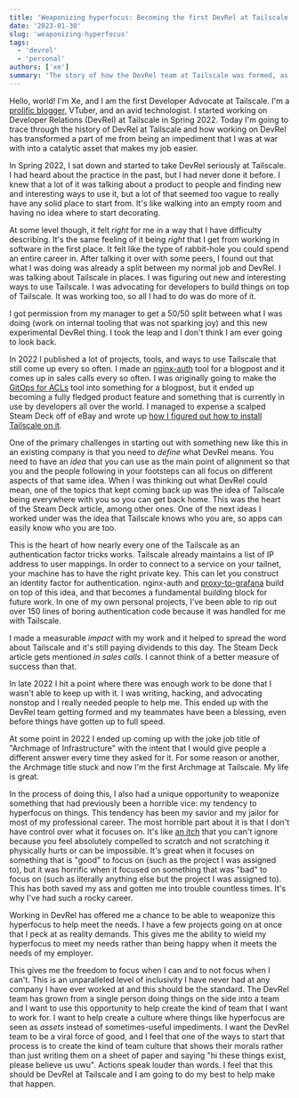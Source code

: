 ```yaml
---
title: 'Weaponizing hyperfocus: Becoming the first DevRel at Tailscale'
date: '2023-01-30'
slug: 'weaponizing-hyperfocus'
tags:
  - 'devrel'
  - 'personal'
authors: ['xe']
summary: 'The story of how the DevRel team at Tailscale was formed, as told by Xe, our first developer advocate.'
---
```


Hello, world! I'm Xe, and I am the first Developer Advocate at
Tailscale. I'm a [prolific blogger](https://xeiaso.net/blog), VTuber,
and an avid technologist. I started working on Developer Relations
(DevRel) at Tailscale in Spring 2022. Today I'm going to trace through
the history of DevRel at Tailscale and how working on DevRel has
transformed a part of me from being an impediment that I was at war
with into a catalytic asset that makes my job easier.

<HeroImage
  src="/images/hero/teyvat-utopia.png"
  desc="landscape, fuji-san, pagodas, space needle"
  width={1280}
  height={512}
  generator="Waifu Diffusion v1.3"
/>

In Spring 2022, I sat down and started to take DevRel seriously at
Tailscale. I had heard about the practice in the past, but I had never
done it before. I knew that a lot of it was talking about a product to
people and finding new and interesting ways to use it, but a lot of
that seemed too vague to really have any solid place to start from.
It's like walking into an empty room and having no idea where to start
decorating.

At some level though, it felt _right_ for me in a way that I have
difficulty describing. It's the same feeling of it being _right_ that
I get from working in software in the first place. It felt like the
type of rabbit-hole you could spend an entire career in. After talking
it over with some peers, I found out that what I was doing was already
a split between my normal job and DevRel. I was talking about
Tailscale in places. I was figuring out new and interesting ways to
use Tailscale. I was advocating for developers to build things on top
of Tailscale. It was working too, so all I had to do was do more of
it.

I got permission from my manager to get a 50/50 split between what I
was doing (work on internal tooling that was not sparking joy) and
this new experimental DevRel thing. I took the leap and I don't think
I am ever going to look back.

In 2022 I published a lot of projects, tools, and ways to use
Tailscale that still come up every so often. I made an
[nginx-auth](https://tailscale.com/blog/tailscale-auth-nginx/) tool
for a blogpost and it comes up in sales calls every so often. I was
originally going to make the [GitOps for
ACLs](https://tailscale.com/blog/gitops-acls/) tool into something for
a blogpost, but it ended up becoming a fully fledged product feature
and something that is currently in use by developers all over the
world. I managed to expense a scalped Steam Deck off of eBay and wrote
up [how I figured out how to install Tailscale on
it](https://tailscale.com/blog/steam-deck/).

One of the primary challenges in starting out with something new like
this in an existing company is that you need to _define_ what DevRel
means. You need to have an _idea_ that you can use as the main point
of alignment so that you and the people following in your footsteps
can all focus on different aspects of that same idea. When I was
thinking out what DevRel could mean, one of the topics that kept
coming back up was the idea of Tailscale being everywhere with you so
you can get back home. This was the heart of the Steam Deck article,
among other ones. One of the next ideas I worked under was the idea
that Tailscale knows who you are, so apps can easily know who you are
too.

This is the heart of how nearly every one of the Tailscale as an
authentication factor tricks works. Tailscale already maintains a list
of IP address to user mappings. In order to connect to a service on
your tailnet, your machine has to have the right private key. This
can let you construct an identity factor for authentication.
nginx-auth and
[proxy-to-grafana](https://tailscale.com/blog/grafana-auth/) build on
top of this idea, and that becomes a fundamental building block for
future work. In one of my own personal projects, I've been able to rip
out over 150 lines of boring authentication code because it was
handled for me with Tailscale.

I made a measurable _impact_ with my work and it helped to spread the
word about Tailscale and it's still paying dividends to this day. The
Steam Deck article gets mentioned _in sales calls_. I cannot think of
a better measure of success than that.

In late 2022 I hit a point where there was enough work to be done that
I wasn't able to keep up with it. I was writing, hacking, and
advocating nonstop and I really needed people to help me. This ended
up with the DevRel team getting formed and my teammates have been a
blessing, even before things have gotten up to full speed.

<ConvSnippet authors={props.authorDetails} name="Xe Iaso">
  At some point in 2022 I ended up coming up with the joke job title of "Archmage of Infrastructure"
  with the intent that I would give people a different answer every time they asked for it. For some
  reason or another, the Archmage title stuck and now I'm the first Archmage at Tailscale. My life
  is great.
</ConvSnippet>

In the process of doing this, I also had a unique opportunity to
weaponize something that had previously been a horrible vice: my
tendency to hyperfocus on things. This tendency has been my savior and
my jailor for most of my professional career. The most horrible part
about it is that I don't have control over what it focuses on. It's
like [an itch](https://xeiaso.net/blog/the-itch-2020-10-11) that you
can't ignore because you feel absolutely compelled to scratch and not
scratching it physically hurts or can be impossible. It's great when
it focuses on something that is "good" to focus on (such as the
project I was assigned to), but it was horrific when it focused on
something that was "bad" to focus on (such as literally anything else
but the project I was assigned to). This has both saved my ass and
gotten me into trouble countless times. It's why I've had such a rocky
career.

Working in DevRel has offered me a chance to be able to weaponize this
hyperfocus to help meet the needs. I have a few projects going on at
once that I peck at as reality demands. This gives me the ability to
wield my hyperfocus to meet my needs rather than being happy when it
meets the needs of my employer.

This gives me the freedom to focus when I can and to not focus when I
can't. This is an unparalleled level of inclusivity I have never had
at any company I have ever worked at and this should be the standard.
The DevRel team has grown from a single person doing things on the
side into a team and I want to use this opportunity to help create the
kind of team that I want to work for. I want to help create a culture
where things like hyperfocus are seen as _assets_ instead of
sometimes-useful impediments. I want the DevRel team to be a viral
force of good, and I feel that one of the ways to start that process
is to create the kind of team culture that shows their morals rather
than just writing them on a sheet of paper and saying "hi these things
exist, please believe us uwu". Actions speak louder than words. I feel
that this should be DevRel at Tailscale and I am going to do my best
to help make that happen.
